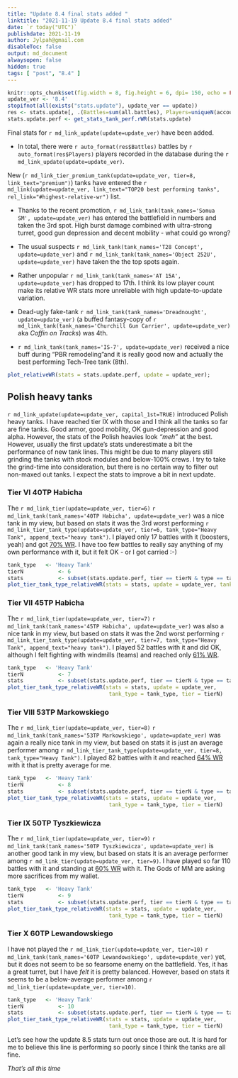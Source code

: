 ```yaml
---
title: "Update 8.4 final stats added "
linktitle: "2021-11-19 Update 8.4 final stats added"
date: `r today("UTC")`
publishdate: 2021-11-19
author: Jylpah@gmail.com
disableToc: false
output: md_document
alwaysopen: false
hidden: true
tags: [ "post", "8.4" ]
---
```


```r
knitr::opts_chunk$set(fig.width = 8, fig.height = 6, dpi= 150, echo = FALSE, dev = 'svglite', fig.ext = 'svgz');
update_ver <- '8.4'
stopifnot(all(exists("stats.update"), update_ver == update))
res <- stats.update[, .(Battles=sum(all.battles), Players=uniqueN(account_id))]
stats.update.perf <- get_stats_tank_perf.rWR(stats.update)
```

Final stats for `r md_link_update(update=update_ver)` have been added. 

* In total, there were `r auto_format(res$Battles)` battles by `r auto_format(res$Players)` 
players recorded in the database during the `r md_link_update(update=update_ver)`.

New  (`r md_link_tier_premium_tank(update=update_ver, tier=8, link_text="premium")`) 
tanks have entered the 
`r md_link(update=update_ver, link_text="TOP20 best performing tanks", rel_link="#highest-relative-wr")` list. 

* Thanks to the recent promotion, `r md_link_tank(tank_names='Somua SM', update=update_ver)` 
has entered the battlefield in numbers and taken the 3rd spot. High burst damage combined with 
ultra-strong turret, good gun depression and decent mobility - what could go wrong?

* The usual suspects `r md_link_tank(tank_names='T28 Concept', update=update_ver)` 
and `r md_link_tank(tank_names='Object 252U', update=update_ver)` have taken the 
the top spots again. 

* Rather unpopular `r md_link_tank(tank_names='AT 15A', update=update_ver)` has 
dropped to 17th. I think its low player count make its relative WR stats more unreliable 
with high   update-to-update variation. 

* Dead-ugly fake-tank `r md_link_tank(tank_names='Dreadnought', update=update_ver)` 
(a buffed fantasy-copy of `r md_link_tank(tank_names='Churchill Gun Carrier', update=update_ver)` 
aka *Coffin on Tracks*) was 4th. 

* `r md_link_tank(tank_names='IS-7', update=update_ver)` received a nice buff 
during "PBR remodeling"and it is really good now and actually the best performing 
Tech-Tree tank (8th). 

```r
plot_relativeWR(stats = stats.update.perf, update = update_ver);
```

## Polish heavy tanks

`r md_link_update(update=update_ver, capital_1st=TRUE)` introduced Polish heavy 
tanks. I have reached tier IX with those and I think all the tanks so far are fine tanks. 
Good armor, good mobility, OK gun-depression and good alpha. However, the stats of the Polish 
heavies look *"meh"* at the best. However, usually the first update's stats underestimate 
a bit the performance of new tank lines. This might be due to many players still grinding 
the tanks with stock modules and below-100% crews. I try to take the grind-time into consideration, 
but there is no certain way to filter out non-maxed out tanks. I expect the stats to improve a 
bit in next update. 

### Tier VI 40TP Habicha

The `r md_link_tier(update=update_ver, tier=6)` 
`r md_link_tank(tank_names='40TP Habicha', update=update_ver)` 
was a nice tank in my view, but based on stats it was the 3rd worst 
performing `r md_link_tier_tank_type(update=update_ver, tier=6, tank_type="Heavy Tank", append_text="heavy tank")`. 
I played only 17 battles with it (boosters, yeah) and got [70% WR](https://www.blitzstars.com/player/eu/Jylpah/tank/8065). 
I have too few battles to really say anything of my own performance with it, but it felt OK - or I got carried :-)  

```r
tank_type  	<- 'Heavy Tank'
tierN 			<- 6
stats 			<- subset(stats.update.perf, tier == tierN & type == tank_type)
plot_tier_tank_type_relativeWR(stats = stats, update = update_ver, tank_type = tank_type, tier = tierN)
```

### Tier VII 45TP Habicha

The `r md_link_tier(update=update_ver, tier=7)` 
`r md_link_tank(tank_names='45TP Habicha', update=update_ver)` 
was also a nice tank in my view, but based on stats it was the 2nd worst 
performing `r md_link_tier_tank_type(update=update_ver, tier=7, tank_type="Heavy Tank", append_text="heavy tank")`. 
I played 52 battles with it and did OK, although I felt fighting with windmills (teams) 
and reached only [61% WR](https://www.blitzstars.com/player/eu/Jylpah/tank/8321).   

```r
tank_type  	<- 'Heavy Tank'
tierN 			<- 7
stats 			<- subset(stats.update.perf, tier == tierN & type == tank_type)
plot_tier_tank_type_relativeWR(stats = stats, update = update_ver, 
                                tank_type = tank_type, tier = tierN)
```

### Tier VIII 53TP Markowskiego

The `r md_link_tier(update=update_ver, tier=8)` 
`r md_link_tank(tank_names='53TP Markowskiego', update=update_ver)` was again
a really nice tank in my view, but based on stats it is just an average performer 
among `r md_link_tier_tank_type(update=update_ver, tier=8, tank_type="Heavy Tank")`.
I played 82 battles with it and reached [64% WR](https://www.blitzstars.com/player/eu/Jylpah/tank/7809)
with it that is pretty average for me.

```r
tank_type  	<- 'Heavy Tank'
tierN 			<- 8
stats 			<- subset(stats.update.perf, tier == tierN & type == tank_type)
plot_tier_tank_type_relativeWR(stats = stats, update = update_ver, 
                                tank_type = tank_type, tier = tierN)
```


### Tier IX 50TP Tyszkiewicza

The `r md_link_tier(update=update_ver, tier=9)` 
`r md_link_tank(tank_names='50TP Tyszkiewicza', update=update_ver)` 
is another good tank in my view, but based on stats it is an average performer 
among `r md_link_tier(update=update_ver, tier=9)`. I have  played so 
far 110 battles with it and standing at [60% WR](https://www.blitzstars.com/player/eu/Jylpah/tank/7553) 
with it. The Gods of MM are asking more sacrifices from my wallet.

```r
tank_type  	<- 'Heavy Tank'
tierN 			<- 9
stats 			<- subset(stats.update.perf, tier == tierN & type == tank_type)
plot_tier_tank_type_relativeWR(stats = stats, update = update_ver, 
                                tank_type = tank_type, tier = tierN)
```

### Tier X 60TP Lewandowskiego

I have not played the `r md_link_tier(update=update_ver, tier=10)` 
`r md_link_tank(tank_names='60TP Lewandowskiego', update=update_ver)` yet,
but it does not seem to be so fearsome enemy on the battlefield. Yes, it has a great turret, 
but I have *felt* it is pretty balanced. However, based on stats it seems to be a below-average 
performer among `r md_link_tier(update=update_ver, tier=10)`. 

```r
tank_type  	<- 'Heavy Tank'
tierN 			<- 10
stats 			<- subset(stats.update.perf, tier == tierN & type == tank_type)
plot_tier_tank_type_relativeWR(stats = stats, update = update_ver, 
                                tank_type = tank_type, tier = tierN)
```
Let's see how the update 8.5 stats turn out once those are out. 
It is hard for me to believe this line is performing so poorly since I think the tanks are all fine. 

*That's all this time*

